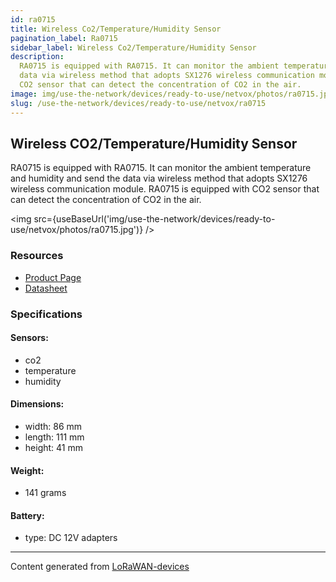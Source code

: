 ```yaml
---
id: ra0715
title: Wireless Co2/Temperature/Humidity Sensor
pagination_label: Ra0715
sidebar_label: Wireless Co2/Temperature/Humidity Sensor
description:
  RA0715 is equipped with RA0715. It can monitor the ambient temperature and humidity and send the
  data via wireless method that adopts SX1276 wireless communication module. RA0715 is equipped with
  CO2 sensor that can detect the concentration of CO2 in the air.
image: img/use-the-network/devices/ready-to-use/netvox/photos/ra0715.jpg
slug: /use-the-network/devices/ready-to-use/netvox/ra0715
---
```



## Wireless CO2/Temperature/Humidity Sensor

RA0715 is equipped with RA0715. It can monitor the ambient temperature and humidity and send the
data via wireless method that adopts SX1276 wireless communication module. RA0715 is equipped with
CO2 sensor that can detect the concentration of CO2 in the air.

<img src={useBaseUrl('img/use-the-network/devices/ready-to-use/netvox/photos/ra0715.jpg')} />

### Resources

- [Product Page](http://www.netvox.com.tw/product.asp?pro=RA0715)
- [Datasheet](http://www.netvox.com.tw/um/RA0715/RA0715datasheet.pdf)

### Specifications

#### Sensors:

- co2
- temperature
- humidity

#### Dimensions:

- width: 86 mm
- length: 111 mm
- height: 41 mm

#### Weight:

- 141 grams

#### Battery:

- type: DC 12V adapters

---

Content generated from [LoRaWAN-devices](https://github.com/TheThingsNetwork/lorawan-devices)
